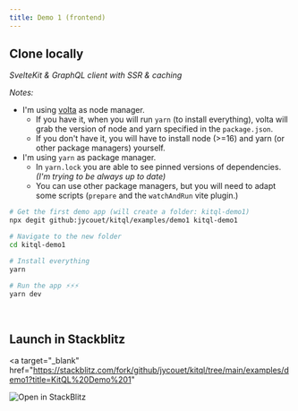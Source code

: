 ```yaml
---
title: Demo 1 (frontend)
---
```


## Clone locally

_SvelteKit & GraphQL client with SSR & caching_

_Notes:_

- I'm using [volta](https://volta.sh/) as node manager.
  - If you have it, when you will run `yarn` (to install everything), volta will grab the version of node and yarn specified in the `package.json`.
  - If you don't have it, you will have to install node (>=16) and yarn (or other package managers) yourself.
- I'm using `yarn` as package manager.
  - In `yarn.lock` you are able to see pinned versions of dependencies. _(I'm trying to be always up to date)_
  - You can use other package managers, but you will need to adapt some scripts (`prepare` and the `watchAndRun` vite plugin.)

```bash
# Get the first demo app (will create a folder: kitql-demo1)
npx degit github:jycouet/kitql/examples/demo1 kitql-demo1

# Navigate to the new folder
cd kitql-demo1

# Install everything
yarn

# Run the app ⚡⚡⚡
yarn dev
```

<p>&nbsp;</p>

## Launch in Stackblitz

<a
  target="_blank"
  href="https://stackblitz.com/fork/github/jycouet/kitql/tree/main/examples/demo1?title=KitQL%20Demo%201"
>
  <img src="https://developer.stackblitz.com/img/open_in_stackblitz.svg" alt="Open in StackBlitz" />
</a>
